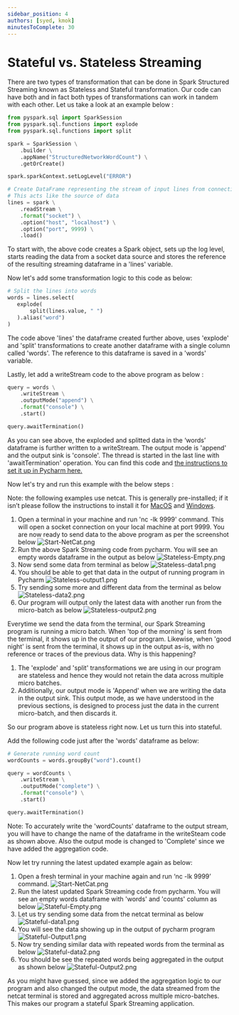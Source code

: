 ```yaml
---
sidebar_position: 4
authors: [syed, kmok]
minutesToComplete: 30
---
```


# Stateful vs. Stateless Streaming

There are two types of transformation that can be done in Spark Structured Streaming known as Stateless and Stateful transformation. Our code can have both and in fact both types of transformations can work in tandem with each other. Let us take a look at an example below :

```python showLineNumbers
from pyspark.sql import SparkSession
from pyspark.sql.functions import explode
from pyspark.sql.functions import split

spark = SparkSession \
    .builder \
    .appName("StructuredNetworkWordCount") \
    .getOrCreate()

spark.sparkContext.setLogLevel("ERROR")

# Create DataFrame representing the stream of input lines from connection to localhost:9999
# This acts like the source of data
lines = spark \
    .readStream \
    .format("socket") \
    .option("host", "localhost") \
    .option("port", 9999) \
    .load()
```

To start with, the above code creates a Spark object, sets up the log level, starts reading the data from a socket data source and stores the reference of the resulting streaming dataframe in a 'lines' variable.

Now let's add some transformation logic to this code as below:

```python showLineNumbers
# Split the lines into words
words = lines.select(
   explode(
       split(lines.value, " ")
   ).alias("word")
)
```

The code above 'lines' the dataframe created further above, uses 'explode' and 'split' transformations to create another dataframe with a single column called 'words'. The reference to this dataframe is saved in a 'words' variable.

Lastly, let add a writeStream code to the above program as below :

```python showLineNumbers
query = words \
    .writeStream \
    .outputMode("append") \
    .format("console") \
    .start()

query.awaitTermination()
```

As you can see above, the exploded and splitted data in the ‘words’ dataframe is further written to a writeStream. The output mode is 'append' and the output sink is 'console'. The thread is started in the last line with 'awaitTermination' operation. You can find this code and [the instructions to set it up in Pycharm here.](https://data-derp.github.io/docs/2.0/data-engineering-the-good-parts/demo-vanilla-spark)

Now let's try and run this example with the below steps :

Note: the following examples use netcat. This is generally pre-installed; if it isn’t please follow the instructions to install it for [MacOS](https://nmap.org/download.html#macosx) and [Windows](https://nmap.org/download.html#windows).

1. Open a terminal in your machine and run 'nc -lk 9999' command. This will open a socket connection on your local machine at port 9999. You are now ready to send data to the above program as per the screenshot below
   ![Start-NetCat.png](./assets/Start-NetCat.png)
2. Run the above Spark Streaming code from pycharm. You will see an empty words dataframe in the output as below
   ![Stateless-Empty.png](./assets/Stateless-Empty.png)
3. Now send some data from terminal as below
   ![Stateless-data1.png](./assets/Stateless-data1.png)
4. You should be able to get that data in the output of running program in Pycharm
   ![Stateless-output1.png](./assets/Stateless-output1.png)
5. Try sending some more and different data from the terminal as below
   ![Stateless-data2.png](./assets/Stateless-data2.png)
6. Our program will output only the latest data with another run from the micro-batch as below
   ![Stateless-output2.png](./assets/Stateless-output2.png)

Everytime we send the data from the terminal, our Spark Streaming program is running a micro batch. When 'top of the morning' is sent from the terminal, it shows up in the output of our program. Likewise, when 'good night' is sent from the terminal, it shows up in the output as-is, with no reference or traces of the previous data. Why is this happening?

1. The 'explode' and 'split' transformations we are using in our program are stateless and hence they would not retain the data across multiple micro batches.
2. Additionally, our output mode is 'Append' when we are writing the data in the output sink. This output mode, as we have understood in the previous sections, is designed to process just the data in the current micro-batch, and then discards it.

So our program above is stateless right now. Let us turn this into stateful.

Add the following code just after the 'words' dataframe as below:

```python showLineNumbers
# Generate running word count
wordCounts = words.groupBy("word").count()

query = wordCounts \
    .writeStream \
    .outputMode("complete") \
    .format("console") \
    .start()

query.awaitTermination()
```

Note: To accurately write the 'wordCounts' dataframe to the output stream, you will have to change the name of the dataframe in the writeSteam code as shown above. Also the output mode is changed to 'Complete' since we have added the aggregation code.

Now let try running the latest updated example again as below:

1. Open a fresh terminal in your machine again and run ‘nc -lk 9999’ command.
   ![Start-NetCat.png](./assets/Start-NetCat.png)
2. Run the latest updated Spark Streaming code from pycharm. You will see an empty words dataframe with 'words' and 'counts' column as below
   ![Stateful-Empty.png](./assets/Stateful-Empty.png)
3. Let us try sending some data from the netcat terminal as below
   ![Stateful-data1.png](./assets/Stateful-data1.png)
4. You will see the data showing up in the output of pycharm program
   ![Stateful-Output1.png](./assets/Stateful-Output1.png)
5. Now try sending similar data with repeated words from the terminal as below
   ![Stateful-data2.png](./assets/Stateful-data2.png)
6. You should be see the repeated words being aggregated in the output as shown below
   ![Stateful-Output2.png](./assets/Stateful-Output2.png)

As you might have guessed, since we added the aggregation logic to our program and also changed the output mode, the data streamed from the netcat terminal is stored and aggregated across multiple micro-batches. This makes our program a stateful Spark Streaming application.
